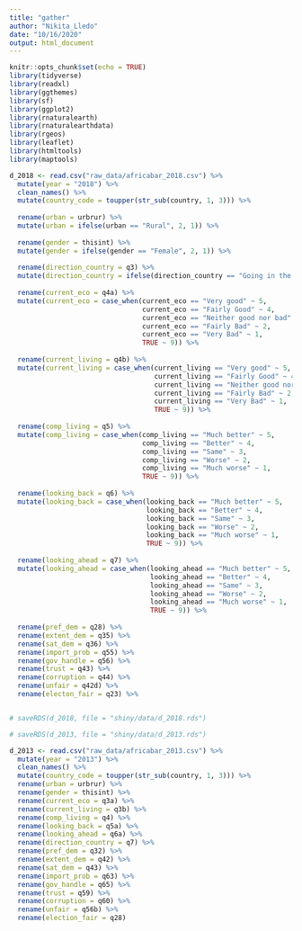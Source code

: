 ```yaml
---
title: "gather"
author: "Nikita_Lledo"
date: "10/16/2020"
output: html_document
---
```


```r
knitr::opts_chunk$set(echo = TRUE)
library(tidyverse)
library(readxl)
library(ggthemes)
library(sf)
library(ggplot2)
library(rnaturalearth)
library(rnaturalearthdata)
library(rgeos)
library(leaflet)
library(htmltools)
library(maptools)
```


```r
d_2018 <- read.csv("raw_data/africabar_2018.csv") %>%
  mutate(year = "2018") %>%
  clean_names() %>%
  mutate(country_code = toupper(str_sub(country, 1, 3))) %>%
  
  rename(urban = urbrur) %>%
  mutate(urban = ifelse(urban == "Rural", 2, 1)) %>%
  
  rename(gender = thisint) %>%
  mutate(gender = ifelse(gender == "Female", 2, 1)) %>%
  
  rename(direction_country = q3) %>%
  mutate(direction_country = ifelse(direction_country == "Going in the right direction", 2, 1)) %>%
  
  rename(current_eco = q4a) %>%
  mutate(current_eco = case_when(current_eco == "Very good" ~ 5,
                                 current_eco == "Fairly Good" ~ 4,
                                 current_eco == "Neither good nor bad" ~ 3,
                                 current_eco == "Fairly Bad" ~ 2, 
                                 current_eco == "Very Bad" ~ 1,
                                 TRUE ~ 9)) %>%
  
  rename(current_living = q4b) %>%
  mutate(current_living = case_when(current_living == "Very good" ~ 5,
                                    current_living == "Fairly Good" ~ 4,
                                    current_living == "Neither good nor bad" ~ 3,
                                    current_living == "Fairly Bad" ~ 2, 
                                    current_living == "Very Bad" ~ 1,
                                    TRUE ~ 9)) %>%
  
  rename(comp_living = q5) %>%
  mutate(comp_living = case_when(comp_living == "Much better" ~ 5,
                                 comp_living == "Better" ~ 4,
                                 comp_living == "Same" ~ 3,
                                 comp_living == "Worse" ~ 2,
                                 comp_living == "Much worse" ~ 1,
                                 TRUE ~ 9)) %>%
  
  rename(looking_back = q6) %>%
  mutate(looking_back = case_when(looking_back == "Much better" ~ 5,
                                  looking_back == "Better" ~ 4,
                                  looking_back == "Same" ~ 3,
                                  looking_back == "Worse" ~ 2,
                                  looking_back == "Much worse" ~ 1,
                                  TRUE ~ 9)) %>%
  
  rename(looking_ahead = q7) %>%
  mutate(looking_ahead = case_when(looking_ahead == "Much better" ~ 5,
                                   looking_ahead == "Better" ~ 4,
                                   looking_ahead == "Same" ~ 3,
                                   looking_ahead == "Worse" ~ 2,
                                   looking_ahead == "Much worse" ~ 1,
                                   TRUE ~ 9)) %>%
  
  rename(pref_dem = q28) %>%
  rename(extent_dem = q35) %>%
  rename(sat_dem = q36) %>%
  rename(import_prob = q55) %>%
  rename(gov_handle = q56) %>%
  rename(trust = q43) %>%
  rename(corruption = q44) %>%
  rename(unfair = q42d) %>%
  rename(electon_fair = q23) %>%


# saveRDS(d_2018, file = "shiny/data/d_2018.rds")

# saveRDS(d_2013, file = "shiny/data/d_2013.rds")

```

```r
d_2013 <- read.csv("raw_data/africabar_2013.csv") %>%
  mutate(year = "2013") %>%
  clean_names() %>%
  mutate(country_code = toupper(str_sub(country, 1, 3))) %>%  
  rename(urban = urbrur) %>%
  rename(gender = thisint) %>%
  rename(current_eco = q3a) %>%
  rename(current_living = q3b) %>%
  rename(comp_living = q4) %>%
  rename(looking_back = q5a) %>%
  rename(looking_ahead = q6a) %>%
  rename(direction_country = q7) %>%
  rename(pref_dem = q32) %>%
  rename(extent_dem = q42) %>%
  rename(sat_dem = q43) %>%
  rename(import_prob = q63) %>%
  rename(gov_handle = q65) %>%
  rename(trust = q59) %>%
  rename(corruption = q60) %>%
  rename(unfair = q56b) %>%
  rename(election_fair = q28)
  


  
```

